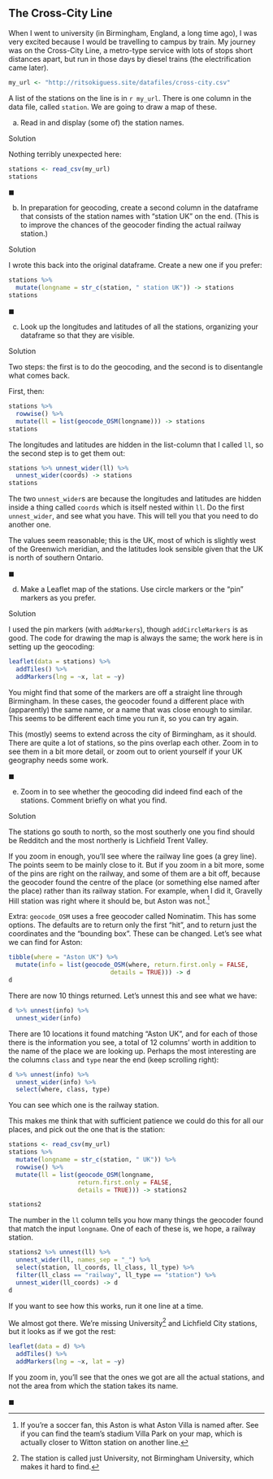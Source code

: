 ## The Cross-City Line

When I went to university (in Birmingham, England, a long time ago), I was very excited because I would be travelling to campus by train. My journey was on the Cross-City Line, a metro-type service with lots of stops short distances apart, but run in those days by diesel trains (the electrification came later). 

```r
my_url <- "http://ritsokiguess.site/datafiles/cross-city.csv"
```


A list of the stations on the line is in `r my_url`. There is one column in the data file, called `station`. We are going to draw a map of these.

(a) Read in and display (some of) the station names.

Solution

Nothing terribly unexpected here:

```r
stations <- read_csv(my_url)
stations
```

$\blacksquare$

(b) In preparation for geocoding, create a second column in the dataframe that consists of the station names with "station UK" on the end. (This is to improve the chances of the geocoder finding the actual railway station.)

Solution

I wrote this back into the original dataframe. Create a new one if you prefer:

```r
stations %>% 
  mutate(longname = str_c(station, " station UK")) -> stations
stations
```

$\blacksquare$

(c) Look up the longitudes and latitudes of all the stations, organizing your dataframe so that they are visible.

Solution

Two steps: the first is to do the geocoding, and the second is to disentangle what comes back.

First, then:

```r
stations %>% 
  rowwise() %>% 
  mutate(ll = list(geocode_OSM(longname))) -> stations
stations
```

The longitudes and latitudes are hidden in the list-column that I called `ll`, so the second step is to get them out:

```r
stations %>% unnest_wider(ll) %>% 
  unnest_wider(coords) -> stations
stations
```

The two `unnest_wider`s are because the longitudes and latitudes are hidden inside a thing called `coords` which is itself nested within `ll`. Do the first `unnest_wider`, and see what you have. This will tell you that you need to do another one. 

The values seem reasonable; this is the UK, most of which is slightly west of the Greenwich meridian, and the latitudes look sensible given that the UK is north of southern Ontario.

$\blacksquare$

(d) Make a Leaflet map of the stations. Use circle markers or the "pin" markers as you prefer.


Solution

I used the pin markers (with `addMarkers`), though `addCircleMarkers` is as good. The code for drawing the map is always the same; the work here is in setting up the geocoding:

```r
leaflet(data = stations) %>% 
  addTiles() %>% 
  addMarkers(lng = ~x, lat = ~y)
```

You might find that some of the markers are off a straight line through Birmingham. In these cases, the geocoder found a different place with (apparently) the same name, or a name that was close enough to similar. This seems to be different each time you run it, so you can try again.

This (mostly) seems to extend across the city of Birmingham, as it should. There are quite a lot of stations, so the pins overlap each other. Zoom in to see them in a bit more detail, or zoom out to orient yourself if your UK geography needs some work.

$\blacksquare$

(e) Zoom in to see whether the geocoding did indeed find each of the stations. Comment briefly on what you find.

Solution

The stations go south to north, so the most southerly one you find should be Redditch and the most northerly is Lichfield Trent Valley. 

If you zoom in enough, you'll see where the railway line goes (a grey line). The points seem to be mainly close to it. But if you zoom in a bit more, some of the pins are right on the railway, and some of them are a bit off, because the geocoder found the centre of the place (or something else named after the place) rather than its railway station. For example, when I did it, Gravelly Hill station was right where it should be, but Aston was not.^[If you're a soccer fan, this Aston is what Aston Villa is named after. See if you can find the team's stadium Villa Park on your map, which is actually closer to Witton station on another line.]

Extra: `geocode_OSM` uses a free geocoder called Nominatim. This has some options. The defaults are to return only the first "hit", and to return just the coordinates and the "bounding box". These can be changed. Let's see what we can find for Aston:

```r
tibble(where = "Aston UK") %>% 
  mutate(info = list(geocode_OSM(where, return.first.only = FALSE,
                            details = TRUE))) -> d
d         
```
There are now 10 things returned. Let's unnest this and see what we have:

```r
d %>% unnest(info) %>% 
  unnest_wider(info)
```

There are 10 locations it found matching "Aston UK", and for each of those there is the information you see, a total of 12 columns' worth in addition to the name of the place we are looking up. Perhaps the most interesting are the columns `class` and `type` near the end (keep scrolling right):

```r
d %>% unnest(info) %>% 
  unnest_wider(info) %>% 
  select(where, class, type)

```

You can see which one is the railway station. 

This makes me think that with sufficient patience we could do this for all our places, and pick out the one that is the station:

```r
stations <- read_csv(my_url)
stations %>% 
  mutate(longname = str_c(station, " UK")) %>% 
  rowwise() %>% 
  mutate(ll = list(geocode_OSM(longname, 
                   return.first.only = FALSE,
                   details = TRUE))) -> stations2
```

```r
stations2
```

The number in the `ll` column tells you how many things the geocoder found that match the input `longname`. One of each of these is, we hope, a railway station.

```r
stations2 %>% unnest(ll) %>% 
  unnest_wider(ll, names_sep = "_") %>% 
  select(station, ll_coords, ll_class, ll_type) %>% 
  filter(ll_class == "railway", ll_type == "station") %>% 
  unnest_wider(ll_coords) -> d
d
```


If you want to see how this works, run it one line at a time.

We almost got there. We're missing University^[The station is called just University, not Birmingham University, which makes it hard to find.] and Lichfield City stations, but it looks as if we got the rest:

```r
leaflet(data = d) %>% 
  addTiles() %>% 
  addMarkers(lng = ~x, lat = ~y)
```

If you zoom in, you'll see that the ones we got are all the actual stations, and not the area from which the station takes its name.

$\blacksquare$

